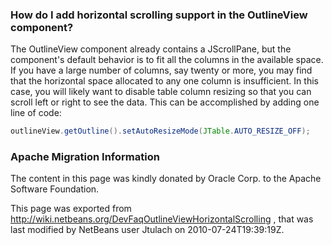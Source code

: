 <!--

    Licensed to the Apache Software Foundation (ASF) under one
    or more contributor license agreements.  See the NOTICE file
    distributed with this work for additional information
    regarding copyright ownership.  The ASF licenses this file
    to you under the Apache License, Version 2.0 (the
    "License"); you may not use this file except in compliance
    with the License.  You may obtain a copy of the License at

      http://www.apache.org/licenses/LICENSE-2.0

    Unless required by applicable law or agreed to in writing,
    software distributed under the License is distributed on an
    "AS IS" BASIS, WITHOUT WARRANTIES OR CONDITIONS OF ANY
    KIND, either express or implied.  See the License for the
    specific language governing permissions and limitations
    under the License.

-->
===How do I add horizontal scrolling support in the OutlineView component?===

The OutlineView component already contains a JScrollPane, but the component's default behavior is to fit all the columns in the available space.  If you have a large number of columns, say twenty or more, you may find that the horizontal space allocated to any one column is insufficient.  In this case, you will likely want to disable table column resizing so that you can scroll left or right to see the data.  This can be accomplished by adding one line of code:

<source lang="java">
outlineView.getOutline().setAutoResizeMode(JTable.AUTO_RESIZE_OFF);
</source>

===Apache Migration Information===

The content in this page was kindly donated by Oracle Corp. to the
Apache Software Foundation.

This page was exported from http://wiki.netbeans.org/DevFaqOutlineViewHorizontalScrolling , 
that was last modified by NetBeans user Jtulach 
on 2010-07-24T19:39:19Z.

